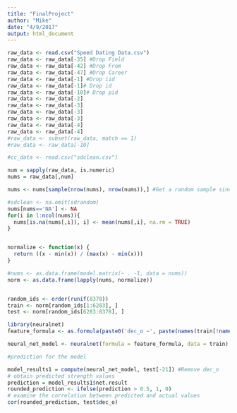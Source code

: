 ```yaml
---
title: "FinalProject"
author: "Mike"
date: "4/9/2017"
output: html_document
---
```


```r
raw_data <- read.csv("Speed Dating Data.csv")
raw_data <- raw_data[-35] #Drop Field
raw_data <- raw_data[-42] #Drop From
raw_data <- raw_data[-47] #Drop Career
raw_data <- raw_data[-1] #Drop iid
raw_data <- raw_data[-1]# Drop id
raw_data <- raw_data[-10]# Drop pid
raw_data <- raw_data[-2]
raw_data <- raw_data[-3]
raw_data <- raw_data[-3]
raw_data <- raw_data[-3]
raw_data <- raw_data[-4]
raw_data <- raw_data[-4]
#raw_data <- subset(raw_data, match == 1)
#raw_data <- raw_data[-10]

#cc_data <- read.csv("sdclean.csv")

num = sapply(raw_data, is.numeric)
nums = raw_data[,num]

nums <- nums[sample(nrow(nums), nrow(nums)),] #Get a random sample since the data is organized by participant

#sdclean <- na.omit(sdrandom)
nums[nums=='NA'] <- NA
for(i in 1:ncol(nums)){
  nums[is.na(nums[,i]), i] <- mean(nums[,i], na.rm = TRUE)
}


normalize <- function(x) {
  return ((x - min(x)) / (max(x) - min(x)))
}

#nums <- as.data.frame(model.matrix(~ . -1, data = nums))
norm <- as.data.frame(lapply(nums, normalize))


random_ids <- order(runif(8378))
train <- norm[random_ids[1:6283], ]
test <- norm[random_ids[6283:8378], ]

library(neuralnet)
feature_formula <- as.formula(paste0('dec_o ~', paste(names(train[!names(train) %in% 'dec_o']), collapse = '+')))

neural_net_model <- neuralnet(formula = feature_formula, data = train)

#prediction for the model

model_results1 = compute(neural_net_model, test[-21]) #Remove dec_o
# obtain predicted strength values
prediction = model_results1$net.result
rounded_prediction <- ifelse(prediction > 0.5, 1, 0)
# examine the correlation between predicted and actual values
cor(rounded_prediction, test$dec_o)

```